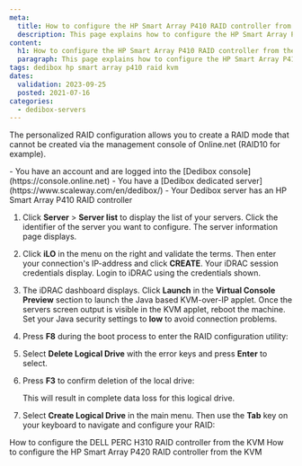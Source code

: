 ```yaml
---
meta:
  title: How to configure the HP Smart Array P410 RAID controller from the KVM
  description: This page explains how to configure the HP Smart Array P410 RAID controller from the KVM
content:
  h1: How to configure the HP Smart Array P410 RAID controller from the KVM
  paragraph: This page explains how to configure the HP Smart Array P410 RAID controller from the KVM
tags: dedibox hp smart array p410 raid kvm 
dates:
  validation: 2023-09-25
  posted: 2021-07-16
categories:
  - dedibox-servers
---
```


The personalized RAID configuration allows you to create a RAID mode that cannot be created via the management console of Online.net (RAID10 for example).

<Message type="requirement">
  - You have an account and are logged into the [Dedibox console](https://console.online.net)
  - You have a [Dedibox dedicated server](https://www.scaleway.com/en/dedibox/)
  - Your Dedibox server has an HP Smart Array P410 RAID controller
</Message>

1. Click **Server** > **Server list** to display the list of your servers. Click the identifier of the server you want to configure. The server information page displays.
2. Click **iLO** in the menu on the right and validate the terms. Then enter your connection's IP-address and click **CREATE**. Your iDRAC session credentials display. Login to iDRAC using the credentials shown.
3. The iDRAC dashboard displays. Click **Launch** in the **Virtual Console Preview** section to launch the Java based KVM-over-IP applet. Once the servers screen output is visible in the KVM applet, reboot the machine.
    <Message type="tip">
      Set your Java security settings to **low** to avoid connection problems.
    </Message>
4. Press **F8** during the boot process to enter the RAID configuration utility:
    <Lightbox src="scaleway_p410_01.webp" alt="" />
5. Select **Delete Logical Drive** with the error keys and press **Enter** to select.
    <Lightbox src="scaleway_p410_02.webp" alt="" />
6. Press **F3** to confirm deletion of the local drive:
    <Lightbox src="scaleway_p410_03.webp" alt="" />

    <Message type="important">
      This will result in complete data loss for this logical drive.
    </Message>
7. Select **Create Logical Drive** in the main menu. Then use the **Tab** key on your keyboard to navigate and configure your RAID:
    <Lightbox src="scaleway_p410_04.webp" alt="" />


<Navigation title="See Also">
  <PreviousButton to="/dedibox/hardware/how-to/configure-raid-kvm-h310/">How to configure the DELL PERC H310 RAID controller from the KVM</PreviousButton>
  <NextButton to="/dedibox/hardware/how-to/configure-raid-kvm-p420/">How to configure the HP Smart Array P420 RAID controller from the KVM</NextButton>
</Navigation>
